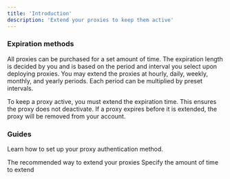 ```yaml
---
title: 'Introduction'
description: 'Extend your proxies to keep them active'
---
```


### Expiration methods

All proxies can be purchased for a set amount of time. The expiration length is decided by you and is based on the period and interval you select upon deploying proxies. You may extend the proxies at hourly, daily, weekly, monthly, and yearly periods. Each period can be multiplied by preset intervals.

<Warning>
    To keep a proxy active, you must extend the expiration time. This ensures the proxy does not deactivate. If a proxy expires before it is extended, the proxy will be removed from your account.
</Warning>

### Guides

Learn how to set up your proxy authentication method.

<CardGroup cols={2}>
    <Card title="Automatic Renewal" icon="repeat" href="/docs/proxy-expiration/proxy-renew">
        The recommended way to extend your proxies
    </Card>
    <Card title="Extend Manually" icon="calendar-plus" href="/docs/proxy-expiration/proxy-extend">
        Specify the amount of time to extend
    </Card>
</CardGroup>